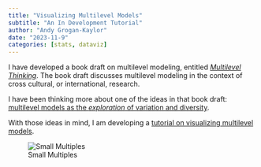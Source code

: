 ```yaml
---
title: "Visualizing Multilevel Models"
subtitle: "An In Development Tutorial"
author: "Andy Grogan-Kaylor"
date: "2023-11-9"
categories: [stats, dataviz]
---
```


I have developed a book draft on multilevel modeling, entitled [*Multilevel Thinking*](https://agrogan1.github.io/multilevel-thinking/). The book draft discusses multilevel modeling in the context of cross cultural, or international, research. 

I have been thinking more about one of the ideas in that book draft: [multilevel models as the *exploration* of variation and diversity](https://agrogan1.github.io/multilevel-thinking/conceptual-framework.html#sec-studyvariation).

With those ideas in mind, I am developing a [tutorial on visualizing multilevel models](https://agrogan1.github.io/multilevel/visualizing-MLM/visualizing-MLM.html). 

![Small Multiples](mysmallmultiples.png)





